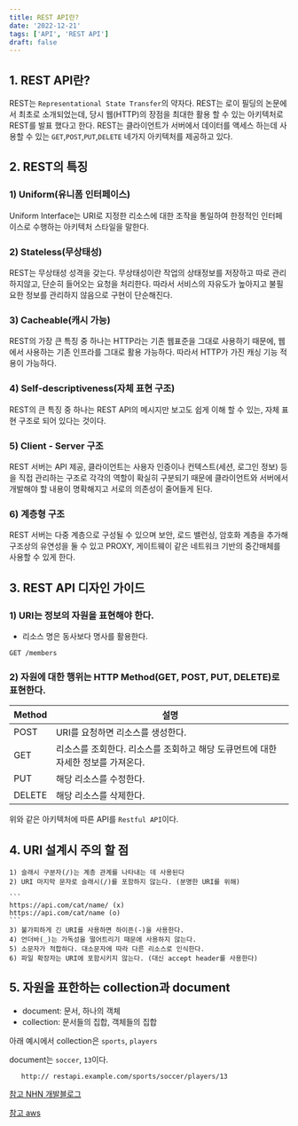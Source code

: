 ```yaml
---
title: REST API란?
date: '2022-12-21'
tags: ['API', 'REST API']
draft: false
---
```


## 1. REST API란?

REST는 `Representational State Transfer`의 약자다. REST는 로이 필딩의 논문에서 최초로 소개되었는데,
당시 웹(HTTP)의 장점을 최대한 활용 할 수 있는 아키텍처로 REST를 발표 했다고 한다.
REST는 클라이언트가 서버에서 데이터를 액세스 하는데 사용할 수 있는 `GET`,`POST`,`PUT`,`DELETE` 네가지 아키텍처를 제공하고 있다.

## 2. REST의 특징

### 1) Uniform(유니폼 인터페이스)

Uniform Interface는 URI로 지정한 리소스에 대한 조작을 통일하여 한정적인 인터페이스로 수행하는 아키텍처 스타일을 말한다.

### 2) Stateless(무상태성)

REST는 무상태성 성격을 갖는다. 무상태성이란 작업의 상태정보를 저장하고 따로 관리하지않고, 단순히 들어오는 요청을 처리한다.
따라서 서비스의 자유도가 높아지고 불필요한 정보를 관리하지 않음으로 구현이 단순해진다.

### 3) Cacheable(캐시 가능)

REST의 가장 큰 특징 중 하나는 HTTP라는 기존 웹표준을 그대로 사용하기 때문에, 웹에서 사용하는 기존 인프라를 그대로 활용 가능하다.
따라서 HTTP가 가진 캐싱 기능 적용이 가능하다.

### 4) Self-descriptiveness(자체 표현 구조)

REST의 큰 특징 중 하나는 REST API의 메시지만 보고도 쉽게 이해 할 수 있는, 자체 표현 구조로 되어 있다는 것이다.

### 5) Client - Server 구조

REST 서버는 API 제공, 클라이언트는 사용자 인증이나 컨텍스트(세션, 로그인 정보) 등을 직접 관리하는 구조로
각각의 역할이 확실히 구분되기 때문에 클라이언트와 서버에서 개발해야 할 내용이 명확해지고 서로의 의존성이 줄어들게 된다.

### 6) 계층형 구조

REST 서버는 다중 계층으로 구성될 수 있으며 보안, 로드 밸런싱, 암호화 계층을 추가해 구조상의 유연성을 둘 수 있고
PROXY, 게이트웨이 같은 네트워크 기반의 중간매체를 사용할 수 있게 한다.

## 3. REST API 디자인 가이드

### 1) URI는 정보의 자원을 표현해야 한다.

- 리소스 명은 동사보다 명사를 활용한다.

```
GET /members
```

### 2) 자원에 대한 행위는 HTTP Method(GET, POST, PUT, DELETE)로 표현한다.

| Method | 설명                                                                              |
| ------ | --------------------------------------------------------------------------------- |
| POST   | URI를 요청하면 리소스를 생성한다.                                                 |
| GET    | 리소스를 조회한다. 리소스를 조회하고 해당 도큐먼트에 대한 자세한 정보를 가져온다. |
| PUT    | 해당 리소스를 수정한다.                                                           |
| DELETE | 해당 리소스를 삭제한다.                                                           |

위와 같은 아키텍처에 따른 API를 `Restful API`이다.

## 4. URI 설계시 주의 할 점

    1) 슬래시 구분자(/)는 계층 관계를 나타내는 데 사용된다
    2) URI 마지막 문자로 슬래시(/)를 포함하지 않는다. (분명한 URI를 위해)

    ```
    https://api.com/cat/name/ (x)
    https://api.com/cat/name (o)
    ```
    3) 불가피하게 긴 URI를 사용하면 하이픈(-)을 사용한다.
    4) 언더바(_)는 가독성을 떨어트리기 때문에 사용하지 않는다.
    5) 소문자가 적합하다. 대소문자에 따라 다른 리소스로 인식한다.
    6) 파일 확장자는 URI에 포함시키지 않는다. (대신 accept header를 사용한다)

## 5. 자원을 표한하는 collection과 document

- document: 문서, 하나의 객체
- collection: 문서들의 집합, 객체들의 집합

아래 예시에서 collection은 `sports`, `players`

document는 `soccer`, `13`이다.

```
   http:// restapi.example.com/sports/soccer/players/13
```

[참고 NHN 개발블로그](https://meetup.toast.com/posts/92)

[참고 aws](https://aws.amazon.com/ko/what-is/api/)
